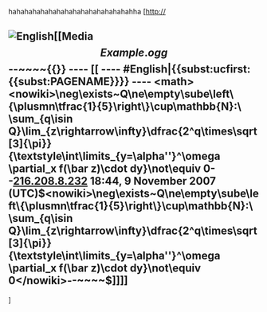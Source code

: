hahahahahahahahahahahahahahahahha '''{{sub''''[[]]''''[[]]''''st:PAGENAME}}'''[http://
== [[Image:English]][[Media:<math>Example.ogg</math><nowiki>--~~~~{{}}
----
[[
----
#English|{{subst:ucfirst:{{subst:PAGENAME}}}}
----
<math><nowiki>\neg\exists~Q\ne\empty\sube\left\{\plusmn\tfrac{1}{5}\right\}\cup\mathbb{N}:\ \sum_{q\isin Q}\lim_{z\rightarrow\infty}\dfrac{2^q\times\sqrt[3]{\pi}}{\textstyle\int\limits_{y=\alpha''}^\omega \partial_x f(\bar z)\cdot dy}\not\equiv 0</nowiki>--[[User:216.208.8.232|216.208.8.232]] 18:44, 9 November 2007 (UTC)<math><nowiki>\neg\exists~Q\ne\empty\sube\left\{\plusmn\tfrac{1}{5}\right\}\cup\mathbb{N}:\ \sum_{q\isin Q}\lim_{z\rightarrow\infty}\dfrac{2^q\times\sqrt[3]{\pi}}{\textstyle\int\limits_{y=\alpha''}^\omega \partial_x f(\bar z)\cdot dy}\not\equiv 0</nowiki>--~~~~</math></math>]]</nowiki>]] ==
]